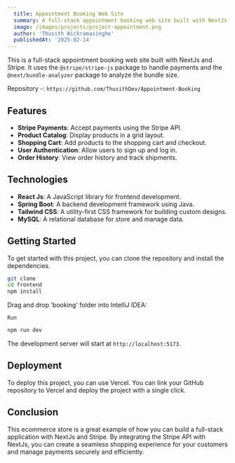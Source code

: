 ```yaml
---
  title: Appointment Booking Web Site
  summary: A full-stack appointment booking web site built with NextJs and Stripe.
  image: /images/projects/project-appointment.png
  author: 'Thusith Wickramasinghe'
  publishedAt: '2025-02-14'
---
```


This is a full-stack appointment booking web site built with NextJs and Stripe. 
It uses the `@stripe/stripe-js` package to handle payments and the
`@next/bundle-analyzer` package to analyze the bundle size.

Repository -: `https://github.com/ThusithDev/Appointment-Booking`

## Features

- **Stripe Payments**: Accept payments using the Stripe API.
- **Product Catalog**: Display products in a grid layout.
- **Shopping Cart**: Add products to the shopping cart and checkout.
- **User Authentication**: Allow users to sign up and log in.
- **Order History**: View order history and track shipments.

## Technologies

- **React Js**: A JavaScript library for frontend development.
- **Spring Boot**: A backend development framework using Java.
- **Tailwind CSS**: A utility-first CSS framework for building custom designs.
- **MySQL**: A relational database for store and manage data.

## Getting Started

To get started with this project, you can clone the repository and install the
dependencies.

```bash
git clone
cd frontend
npm install
```

Drag and drop 'booking' folder into IntelliJ IDEA:

```IntelliJ
Run 
```

```bash
npm run dev
```

The development server will start at `http://localhost:5173`.

## Deployment

To deploy this project, you can use Vercel. You can link your GitHub repository
to Vercel and deploy the project with a single click.

## Conclusion

This ecommerce store is a great example of how you can build a full-stack
application with NextJs and Stripe. By integrating the Stripe API with NextJs,
you can create a seamless shopping experience for your customers and manage
payments securely and efficiently.
